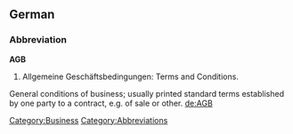 ==German==
===Abbreviation===
'''AGB'''
 
# Allgemeine Geschäftsbedingungen: Terms and Conditions. 

General conditions of business; usually printed standard terms established by one party to a contract, e.g. of sale or other.
[[de:AGB]]

[[Category:Business]]
[[Category:Abbreviations]]